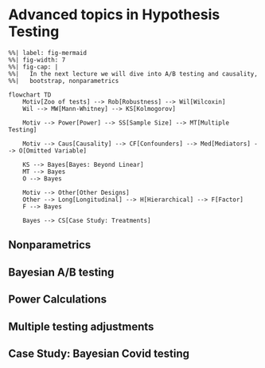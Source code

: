 # Advanced topics in Hypothesis Testing


```mermaid
%%| label: fig-mermaid
%%| fig-width: 7
%%| fig-cap: |
%%|   In the next lecture we will dive into A/B testing and causality,
%%|   bootstrap, nonparametrics

flowchart TD
	Motiv[Zoo of tests] --> Rob[Robustness] --> Wil[Wilcoxin]
    Wil --> MW[Mann-Whitney] --> KS[Kolmogorov]

    Motiv --> Power[Power] --> SS[Sample Size] --> MT[Multiple Testing]

    Motiv --> Caus[Causality] --> CF[Confounders] --> Med[Mediators] --> O[Omitted Variable]

    KS --> Bayes[Bayes: Beyond Linear]
    MT --> Bayes
    O --> Bayes

    Motiv --> Other[Other Designs]
    Other --> Long[Longitudinal] --> H[Hierarchical] --> F[Factor]
    F --> Bayes

    Bayes --> CS[Case Study: Treatments]
```


## Nonparametrics


## Bayesian A/B testing


## Power Calculations


## Multiple testing adjustments




## Case Study: Bayesian Covid testing

<!-- Multi-armed bandits remark  -->
